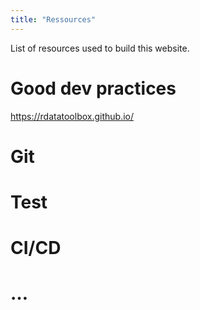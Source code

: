 ```yaml
---
title: "Ressources"
---
```


List of resources used to build this website.

# Good dev practices
<https://rdatatoolbox.github.io/>

# Git

# Test

# CI/CD

# ...
